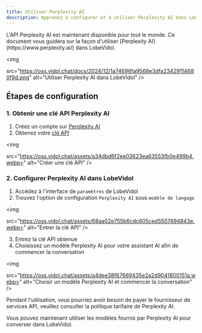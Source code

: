 ```yaml
---
title: Utiliser Perplexity AI
description: Apprenez à configurer et à utiliser Perplexity AI dans LobeVidol, à obtenir une clé API et à choisir le modèle de langage approprié pour commencer la conversation.
---
```


<Note>
  L'API Perplexity AI est maintenant disponible pour tout le monde. Ce document vous guidera sur la façon d'utiliser [Perplexity AI](https://www.perplexity.ai/) dans LobeVidol.
</Note>

<img

src="https://oss.vidol.chat/docs/2024/12/1a74696fa9568e3dfa23429114680f9d.png"
alt="Utiliser Perplexity AI dans LobeVidol"
/>

## Étapes de configuration

### 1. Obtenir une clé API Perplexity AI

1. Créez un compte sur [Perplexity AI](https://www.perplexity.ai/)
2. Obtenez votre [clé API](https://www.perplexity.ai/settings/api)

<img

src="https://oss.vidol.chat/assets/a34dbd6f2ee03623ea63553fb0e499b4.webp>"
alt="Créer une clé API"
/>

### 2. Configurer Perplexity AI dans LobeVidol

1. Accédez à l'interface de `paramètres` de LobeVidol
2. Trouvez l'option de configuration `Perplexity AI` sous `modèle de langage`

<img

src="https://oss.vidol.chat/assets/68aa02e755b6cdc605ced5507694843e.webp>"
alt="Entrer la clé API"
/>

3. Entrez la clé API obtenue
4. Choisissez un modèle Perplexity AI pour votre assistant AI afin de commencer la conversation

<img

src="https://oss.vidol.chat/assets/a4dee38f67669435e2a2d9041800151a.webp>"
alt="Choisir un modèle Perplexity AI et commencer la conversation"
/>

<Warning>
  Pendant l'utilisation, vous pourriez avoir besoin de payer le fournisseur de services API, veuillez consulter la politique tarifaire de Perplexity AI.
</Warning>

Vous pouvez maintenant utiliser les modèles fournis par Perplexity AI pour converser dans LobeVidol.

